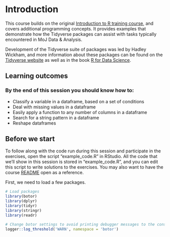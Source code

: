 # Introduction

This course builds on the original [Introduction to R training course](https://github.com/moj-analytical-services/IntroRTraining), and covers additional programming concepts. It provides examples that demonstrate how the Tidyverse packages can assist with tasks typically encountered in MoJ Data & Analysis.

Development of the Tidyverse suite of packages was led by Hadley Wickham, and more information about these packages can be found on the [Tidyverse website](https://www.tidyverse.org/) as well as in the book [R for Data Science](https://r4ds.had.co.nz/).

## Learning outcomes

### By the end of this session you should know how to:

 - Classify a variable in a dataframe, based on a set of conditions
 - Deal with missing values in a dataframe
 - Easily apply a function to any number of columns in a dataframe
 - Search for a string pattern in a dataframe
 - Reshape dataframes


## Before we start

To follow along with the code run during this session and participate in the exercises, open the script "example_code.R" in RStudio. All the code that we'll show in this session is stored in "example_code.R", and you can edit this script to write solutions to the exercises. You may also want to have the course [README](https://github.com/moj-analytical-services/intro_r_training_extension) open as a reference.

First, we need to load a few packages.

```r
# Load packages
library(botor)
library(dplyr)
library(tidyr)
library(stringr)
library(readr)

# Change botor settings to avoid printing debugger messages to the console
logger::log_threshold('WARN', namespace = 'botor')
```


